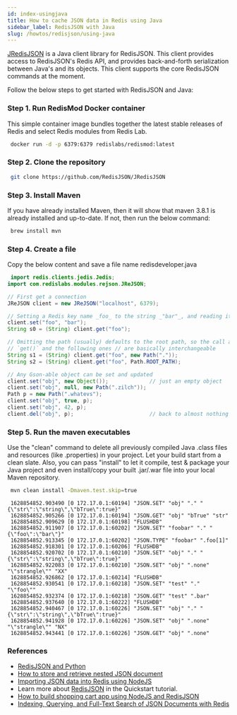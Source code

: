 ```yaml
---
id: index-usingjava
title: How to cache JSON data in Redis using Java
sidebar_label: RedisJSON with Java
slug: /howtos/redisjson/using-java
---
```


[JRedisJSON](https://github.com/RedisJSON/JRedisJSON) is a Java client library for RedisJSON. This client provides access to RedisJSON's Redis API, and provides back-and-forth serialization between Java's and its objects. This client supports the core RedisJSON commands at the moment.


Follow the below steps to get started with RedisJSON and Java:

### Step 1. Run RedisMod Docker container

This simple container image bundles together the latest stable releases of Redis and select Redis modules from Redis Lab. 


```bash
 docker run -d -p 6379:6379 redislabs/redismod:latest
```

### Step 2. Clone the repository

```bash
 git clone https://github.com/RedisJSON/JRedisJSON
```

### Step 3. Install Maven

If you have already installed Maven, then it will show that maven 3.8.1 is already installed and up-to-date.
If not, then run the below command:


```bash
 brew install mvn
```


### Step 4. Create a file 

Copy the below content and save a file name redisdeveloper.java

```java
 import redis.clients.jedis.Jedis;
import com.redislabs.modules.rejson.JReJSON;

// First get a connection
JReJSON client = new JReJSON("localhost", 6379);

// Setting a Redis key name _foo_ to the string _"bar"_, and reading it back
client.set("foo", "bar");
String s0 = (String) client.get("foo");

// Omitting the path (usually) defaults to the root path, so the call above to
// `get()` and the following ones // are basically interchangeable
String s1 = (String) client.get("foo", new Path("."));
String s2 = (String) client.get("foo", Path.ROOT_PATH);

// Any Gson-able object can be set and updated
client.set("obj", new Object());             // just an empty object
client.set("obj", null, new Path(".zilch"));
Path p = new Path(".whatevs");
client.set("obj", true, p);
client.set("obj", 42, p);
client.del("obj", p);                        // back to almost nothing
```


### Step 5. Run the maven executables

Use the "clean" command to delete all previously compiled Java .class files and resources (like .properties) in your project. Let your build start from a clean slate. Also, you can pass "install" to let it compile, test & package your Java project and even install/copy your built .jar/.war file into your local Maven repository.

```bash
 mvn clean install -Dmaven.test.skip=true
```


```
 1628854852.903490 [0 172.17.0.1:60194] "JSON.SET" "obj" "." "{\"str\":\"string\",\"bTrue\":true}"
 1628854852.905266 [0 172.17.0.1:60194] "JSON.GET" "obj" "bTrue" "str"
 1628854852.909629 [0 172.17.0.1:60198] "FLUSHDB"
 1628854852.911907 [0 172.17.0.1:60202] "JSON.SET" "foobar" "." "{\"foo\":\"bar\"}"
 1628854852.913345 [0 172.17.0.1:60202] "JSON.TYPE" "foobar" ".foo[1]"
 1628854852.918301 [0 172.17.0.1:60206] "FLUSHDB"
 1628854852.920702 [0 172.17.0.1:60210] "JSON.SET" "obj" "." "{\"str\":\"string\",\"bTrue\":true}"
 1628854852.922083 [0 172.17.0.1:60210] "JSON.SET" "obj" ".none" "\"strangle\"" "XX"
 1628854852.926862 [0 172.17.0.1:60214] "FLUSHDB"
 1628854852.930541 [0 172.17.0.1:60218] "JSON.SET" "test" "." "\"foo\""
 1628854852.932374 [0 172.17.0.1:60218] "JSON.GET" "test" ".bar"
 1628854852.937640 [0 172.17.0.1:60222] "FLUSHDB"
 1628854852.940467 [0 172.17.0.1:60226] "JSON.SET" "obj" "." "{\"str\":\"string\",\"bTrue\":true}"
 1628854852.941928 [0 172.17.0.1:60226] "JSON.SET" "obj" ".none" "\"strangle\"" "NX"
 1628854852.943441 [0 172.17.0.1:60226] "JSON.GET" "obj" ".none"
```

### References

- [RedisJSON and Python](/howtos/redisjson/using-python)
- [How to store and retrieve nested JSON document](/howtos/redisjson/storing-complex-json-document)
- [Importing JSON data into Redis using NodeJS](/howtos/redisjson/using-nodejs) 
- Learn more about [RedisJSON](https://oss.redis.com/redisjson/) in the Quickstart tutorial.
- [How to build shopping cart app using NodeJS and RedisJSON](/howtos/shoppingcart)
- [Indexing, Querying, and Full-Text Search of JSON Documents with Redis](https://redislabs.com/blog/index-and-query-json-docs-with-redis/)
